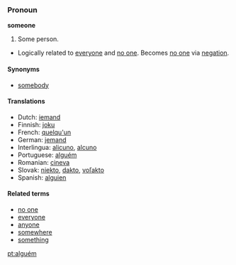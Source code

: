 === Pronoun ===
'''someone'''
#Some person.
*Logically related to [[everyone]] and [[no one]].  Becomes [[no one]] via [[negation]].

==== Synonyms ====
* [[somebody]]

==== Translations ====
*Dutch: [[iemand]]
*Finnish: [[joku]]
*French: [[quelqu'un]]
*German: [[jemand]]
*Interlingua: [[alicuno]], [[alcuno]]
*Portuguese: [[:pt:alguém|alguém]]
*Romanian: [[cineva]]
*Slovak: [[niekto#Slovak|niekto]], [[dakto#Slovak|dakto]], [[voľakto]]
*Spanish: [[alguien]]

====Related terms====
*[[no one]]
*[[everyone]]
*[[anyone]]
*[[somewhere]]
*[[something]]

[[pt:alguém]]